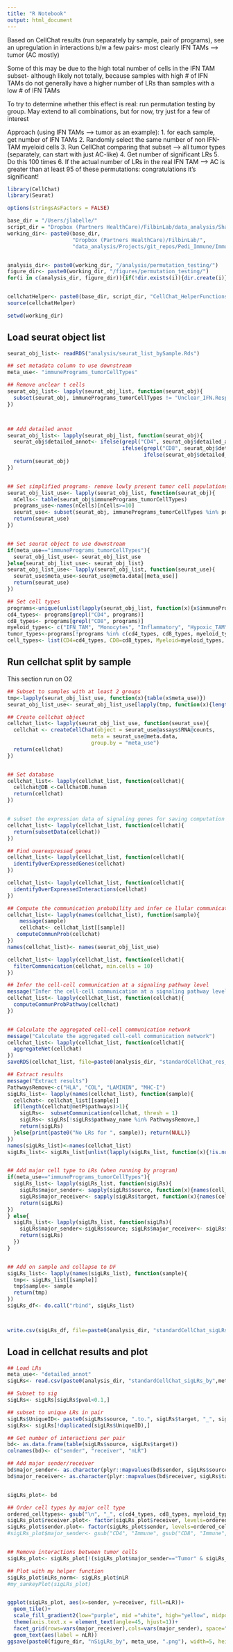 ```yaml
---
title: "R Notebook"
output: html_document
---
```


Based on CellChat results (run separately by sample, pair of programs), see an upregulation in interactions b/w a few pairs- most clearly IFN TAMs --> tumor (AC mostly)

Some of this may be due to the high total number of cells in the IFN TAM subset- although likely not totally, because samples with high # of IFN TAMs do not generally have a higher number of LRs than samples with a low # of IFN TAMs

To try to determine whether this effect is real: run permutation testing by group. May extend to all combinations, but for now, try just for a few of interest

Approach (using IFN TAMs --> tumor as an example):
1. for each sample, get number of IFN TAMs 
2. Randomly select the same number of non IFN-TAM myeloid cells
3. Run CellChat comparing that subset --> all tumor types (separately, can start with just AC-like)
4. Get number of significant LRs
5. Do this 100 times
6. If the actual number of LRs in the real IFN TAM --> AC is greater than at least 95 of these permutations: congratulations it's significant!


```r
library(CellChat)
library(Seurat) 

options(stringsAsFactors = FALSE)

base_dir = "/Users/jlabelle/"
script_dir = "Dropbox (Partners HealthCare)/FilbinLab/data_analysis/Shared/Scripts/"
working_dir<- paste0(base_dir, 
                     "Dropbox (Partners HealthCare)/FilbinLab/",
                     "data_analysis/Projects/git_repos/Pedi_Immune/ImmuneCellAnalysis/04a_Integrate_Immune.Tumor/CellChat/")


analysis_dir<- paste0(working_dir, "/analysis/permutation_testing/")
figure_dir<- paste0(working_dir, "/figures/permutation_testing/")
for(i in c(analysis_dir, figure_dir)){if(!dir.exists(i)){dir.create(i)}}


cellchatHelper<- paste0(base_dir, script_dir, "CellChat_HelperFunctions.R")
source(cellchatHelper)

setwd(working_dir)
```

## Load seurat object list
```r
seurat_obj_list<- readRDS("analysis/seurat_list_bySample.Rds")

## set metadata column to use downstream
meta_use<- "immunePrograms_tumorCellTypes"

## Remove unclear t cells
seurat_obj_list<- lapply(seurat_obj_list, function(seurat_obj){
  subset(seurat_obj, immunePrograms_tumorCellTypes != "Unclear_IFN.Response")
})



## Add detailed annot
seurat_obj_list<- lapply(seurat_obj_list, function(seurat_obj){
  seurat_obj$detailed_annot<- ifelse(grepl("CD4", seurat_obj$detailed_annotForCellChat), "CD4",
                                     ifelse(grepl("CD8", seurat_obj$detailed_annotForCellChat), "CD8",
                                            ifelse(seurat_obj$detailed_annotForCellChat=="Myeloid", "Myeloid", "Tumor")))
  return(seurat_obj)
})


## Set simplified programs- remove lowly present tumor cell populations
seurat_obj_list_use<- lapply(seurat_obj_list, function(seurat_obj){
  nCells<- table(seurat_obj$immunePrograms_tumorCellTypes)
  programs_use<-names(nCells)[nCells>=10]
  seurat_use<- subset(seurat_obj, immunePrograms_tumorCellTypes %in% programs_use)
  return(seurat_use)
})


## Set seurat object to use downstream
if(meta_use=="immunePrograms_tumorCellTypes"){
  seurat_obj_list_use<- seurat_obj_list_use
}else{seurat_obj_list_use<- seurat_obj_list}
seurat_obj_list_use<- lapply(seurat_obj_list, function(seurat_use){
  seurat_use$meta_use<-seurat_use@meta.data[[meta_use]]
  return(seurat_use)
})

## Set cell types
programs<-unique(unlist(lapply(seurat_obj_list, function(x){x$immunePrograms_tumorCellTypes})))
cd4_types<- programs[grepl("CD4", programs)]
cd8_types<- programs[grepl("CD8", programs)]
myeloid_types<- c("IFN_TAM", "Monocytes", "Inflammatory", "Hypoxic_TAM", "Stress_Response", "SEPP1_Mo_TAM")
tumor_types<-programs[!programs %in% c(cd4_types, cd8_types, myeloid_types)]
cell_types<- list(CD4=cd4_types, CD8=cd8_types, Myeloid=myeloid_types, Tumor=tumor_types)
```

## Run cellchat split by sample
This section run on O2
```r
## Subset to samples with at least 2 groups
tmp<-lapply(seurat_obj_list_use, function(x){table(x$meta_use)})
seurat_obj_list_use<- seurat_obj_list_use[lapply(tmp, function(x){length(x)}) > 1]

## Create cellchat object
cellchat_list<- lapply(seurat_obj_list_use, function(seurat_use){
  cellchat <- createCellChat(object = seurat_use@assays$RNA@counts, 
                           meta = seurat_use@meta.data, 
                           group.by = "meta_use")
  return(cellchat)
})


## Set database
cellchat_list<- lapply(cellchat_list, function(cellchat){
  cellchat@DB <-CellChatDB.human 
  return(cellchat)
})


# subset the expression data of signaling genes for saving computation cost
cellchat_list<- lapply(cellchat_list, function(cellchat){
  return(subsetData(cellchat))
})

## Find overexpressed genes
cellchat_list<- lapply(cellchat_list, function(cellchat){
  identifyOverExpressedGenes(cellchat)
})

cellchat_list<- lapply(cellchat_list, function(cellchat){
  identifyOverExpressedInteractions(cellchat)
})

## Compute the communication probability and infer ce llular communication network
cellchat_list<- lapply(names(cellchat_list), function(sample){
    message(sample)
    cellchat<- cellchat_list[[sample]]
   computeCommunProb(cellchat)
})
names(cellchat_list)<- names(seurat_obj_list_use)

cellchat_list<- lapply(cellchat_list, function(cellchat){
  filterCommunication(cellchat, min.cells = 10)
})

## Infer the cell-cell communication at a signaling pathway level
message("Infer the cell-cell communication at a signaling pathway level")
cellchat_list<- lapply(cellchat_list, function(cellchat){
  computeCommunProbPathway(cellchat)
})


## Calculate the aggregated cell-cell communication network
message("Calculate the aggregated cell-cell communication network")
cellchat_list<- lapply(cellchat_list, function(cellchat){
  aggregateNet(cellchat)
})
saveRDS(cellchat_list, file=paste0(analysis_dir, "standardCellChat_res_by", meta_use,".Rds")) 

## Extract results
message("Extract results")
PathwaysRemove<-c("HLA", "COL", "LAMININ", "MHC-I")
sigLRs_list<- lapply(names(cellchat_list), function(sample){
  cellchat<- cellchat_list[[sample]]
  if(length(cellchat@netP$pathways)>1){
    sigLRs<-  subsetCommunication(cellchat, thresh = 1)
    sigLRs<- sigLRs[!sigLRs$pathway_name %in% PathwaysRemove,]
    return(sigLRs)
  }else{print(paste0("No LRs for ", sample)); return(NULL)}
})
names(sigLRs_list)<-names(cellchat_list)
sigLRs_list<- sigLRs_list[unlist(lapply(sigLRs_list, function(x){!is.null(x)}))]


## Add major cell type to LRs (when running by program)
if(meta_use=="immunePrograms_tumorCellTypes"){
  sigLRs_list<- lapply(sigLRs_list, function(sigLRs){
    sigLRs$major_sender<- sapply(sigLRs$source, function(x){names(cell_types[unlist(lapply(cell_types, function(y){x %in% y}))])})
    sigLRs$major_receiver<- sapply(sigLRs$target, function(x){names(cell_types[unlist(lapply(cell_types, function(y){x %in% y}))])})
    return(sigLRs)
})
} else{
  sigLRs_list<- lapply(sigLRs_list, function(sigLRs){
    sigLRs$major_sender<-sigLRs$source; sigLRs$major_receiver<- sigLRs$target
    return(sigLRs)
  })
}


## Add on sample and collapse to DF
sigLRs_list<- lapply(names(sigLRs_list), function(sample){
  tmp<- sigLRs_list[[sample]]
  tmp$sample<- sample
  return(tmp)
})
sigLRs_df<- do.call("rbind", sigLRs_list)



write.csv(sigLRs_df, file=paste0(analysis_dir, "standardCellChat_sigLRs_by",meta_use, ".csv" ))

```

## Load in cellchat results and plot
```r
## Load LRs
meta_use<- "detailed_annot"
sigLRs<- read.csv(paste0(analysis_dir, "standardCellChat_sigLRs_by",meta_use, ".csv" ), row.names = "X")

## Subset to sig
sigLRs<- sigLRs[sigLRs$pval<0.1,]

## subset to unique LRs in pair
sigLRs$UniqueID<- paste0(sigLRs$source, ".to.", sigLRs$target, "_", sigLRs$interaction_name)
sigLRs<- sigLRs[!duplicated(sigLRs$UniqueID),]

## Get number of interactions per pair
bd<- as.data.frame(table(sigLRs$source, sigLRs$target))
colnames(bd)<- c("sender", "receiver", "nLR")

## Add major sender/receiver
bd$major_sender<- as.character(plyr::mapvalues(bd$sender, sigLRs$source, sigLRs$major_sender, warn_missing = FALSE))
bd$major_receiver<- as.character(plyr::mapvalues(bd$receiver, sigLRs$target, sigLRs$major_receiver, warn_missing = FALSE))


sigLRs_plot<- bd

## Order cell types by major cell type
ordered_celltypes<- gsub("\n", "_", c(cd4_types, cd8_types, myeloid_types, tumor_types))
sigLRs_plot$receiver.plot<- factor(sigLRs_plot$receiver, levels=ordered_celltypes[ordered_celltypes %in% sigLRs_plot$receiver])
sigLRs_plot$sender.plot<- factor(sigLRs_plot$sender, levels=ordered_celltypes[ordered_celltypes %in% sigLRs_plot$sender])
#sigLRs_plot$major_sender<- gsub("CD4", "Immune", gsub("CD8", "Immune",gsub("Myeloid", "Immune", sigLRs_plot$major_sender)))


## Remove interactions between tumor cells
sigLRs_plot<- sigLRs_plot[!(sigLRs_plot$major_sender=="Tumor" & sigLRs_plot$major_receiver=="Tumor"),]

## Plot with my helper function
sigLRs_plot$nLRs_norm<- sigLRs_plot$nLR
#my_sankeyPlot(sigLRs_plot)


ggplot(sigLRs_plot, aes(x=sender, y=receiver, fill=nLR))+
  geom_tile()+
  scale_fill_gradient2(low="purple", mid ="white", high="yellow", midpoint = 20)+
  theme(axis.text.x = element_text(angle=45, hjust=1))+
  facet_grid(rows=vars(major_receiver),cols=vars(major_sender), space="free", scales = "free")+
  geom_text(aes(label = nLR))
ggsave(paste0(figure_dir, "nSigLRs_by", meta_use, ".png"), width=5, height=4)
```

